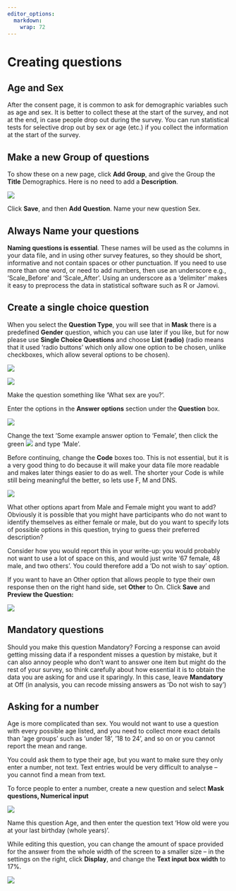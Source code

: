 ```yaml
---
editor_options: 
  markdown: 
    wrap: 72
---
```


# Creating questions

## Age and Sex

After the consent page, it is common to ask for demographic variables
such as age and sex. It is better to collect these at the start of the
survey, and not at the end, in case people drop out during the survey.
You can run statistical tests for selective drop out by sex or age
(etc.) if you collect the information at the start of the survey.

## Make a new Group of questions

To show these on a new page, click **Add Group**, and give the Group the
**Title** Demographics. Here is no need to add a **Description**.

![](media/image27.png)

Click **Save**, and then **Add Question**. Name your new question Sex.

## Always Name your questions

**Naming questions is essential**. These names will be used as the
columns in your data file, and in using other survey features, so they
should be short, informative and not contain spaces or other
punctuation. If you need to use more than one word, or need to add
numbers, then use an underscore e.g., ‘Scale_Before’ and ‘Scale_After’.
Using an underscore as a 'delimiter' makes it easy to preprocess the
data in statistical software such as R or Jamovi.

## Create a single choice question

When you select the **Question Type**, you will see that in **Mask**
there is a predefined **Gender** question, which you can use later if
you like, but for now please use **Single Choice Questions** and choose
**List (radio)** (radio means that it used ‘radio buttons’ which only
allow one option to be chosen, unlike checkboxes, which allow several
options to be chosen).

![](media/image28.png)

![](media/image29.png)

Make the question something like ‘What sex are you?’.

Enter the options in the **Answer options** section under the
**Question** box.

![](media/image30.png)

Change the text ‘Some example answer option to ‘Female’, then click the
green ![](media/image31.png) and type ‘Male’.

Before continuing, change the **Code** boxes too. This is not essential,
but it is a very good thing to do because it will make your data file
more readable and makes later things easier to do as well. The shorter
your Code is while still being meaningful the better, so lets use F, M
and DNS.

![](media/image32.png)

What other options apart from Male and Female might you want to add?
Obviously it is possible that you might have participants who do not
want to identify themselves as either female or male, but do you want to
specify lots of possible options in this question, trying to guess their
preferred description?

Consider how you would report this in your write-up: you would probably
not want to use a lot of space on this, and would just write ‘67 female,
48 male, and two others’. You could therefore add a ‘Do not wish to say’
option.

If you want to have an Other option that allows people to type their own
response then on the right hand side, set **Other** to On. Click
**Save** and **Preview the Question:**

![](media/image33.png)

## Mandatory questions

Should you make this question Mandatory? Forcing a response can avoid
getting missing data if a respondent misses a question by mistake, but
it can also annoy people who don’t want to answer one item but might do
the rest of your survey, so think carefully about how essential it is to
obtain the data you are asking for and use it sparingly. In this case,
leave **Mandatory** at Off (in analysis, you can recode missing answers
as ‘Do not wish to say’)

## Asking for a number

Age is more complicated than sex. You would not want to use a question
with every possible age listed, and you need to collect more exact
details than ‘age groups’ such as ‘under 18’, ’18 to 24’, and so on or
you cannot report the mean and range.

You could ask them to type their age, but you want to make sure they
only enter a number, not text. Text entries would be very difficult to
analyse – you cannot find a mean from text.

To force people to enter a number, create a new question and select
**Mask questions, Numerical input**

![](media/image34.png)

Name this question Age, and then enter the question text ‘How old were
you at your last birthday (whole years)’.

While editing this question, you can change the amount of space provided
for the answer from the whole width of the screen to a smaller size – in
the settings on the right, click **Display**, and change the **Text
input box width** to 17%.

![](media/image35.png)
